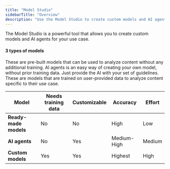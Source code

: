 ```yaml
---
title: "Model Studio"
sidebarTitle: "Overview"
description: "Use the Model Studio to create custom models and AI agents for your moderation policies."
---
```


The Model Studio is a powerful tool that allows you to create custom models and AI agents for your use case.

#### 3 types of models

<CardGroup cols={3}>

<Card title="Ready-made models" href="/models/overview" icon="cube">
  These are pre-built models that can be used to analyze content without any
  additional training.
</Card>
<Card title="AI agents" href="/ai-agents/overview" icon="robot">
  AI agents is an easy way of creating your own model, without prior training
  data. Just provide the AI with your set of guidelines.
</Card>
<Card title="Custom models" href="/custom-models/overview" icon="sparkles">
  These are models that are trained on user-provided data to analyze content
  specific to their use case.
</Card>

</CardGroup>

| Model                 | Needs training data | Customizable | Accuracy    | Effort |
| --------------------- | ------------------- | ------------ | ----------- | ------ |
| **Ready-made models** | No                  | No           | High        | Low    |
| **AI agents**         | No                  | Yes          | Medium-High | Medium |
| **Custom models**     | Yes                 | Yes          | Highest     | High   |
